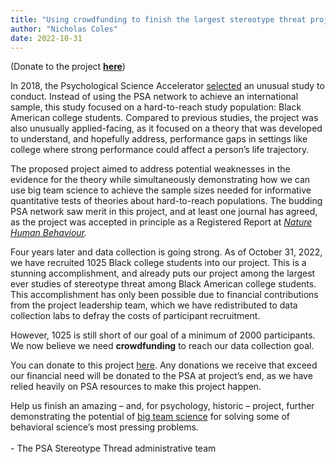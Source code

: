 ```yaml
---
title: "Using crowdfunding to finish the largest stereotype threat project with Black American participants ever"
author: "Nicholas Coles"
date: 2022-10-31
---
```


(Donate to the project
[**here**](https://opencollective.com/psysciacc/projects/psa-005/donate))

In 2018, the Psychological Science Accelerator
[selected](https://psysciacc.org/2018/10/19/a-large-scale-multi-site-examination-of-stereotype-threat-across-varying-operationalizations-a-newly-selected-accelerator-study/)
an unusual study to conduct. Instead of using the PSA network to achieve
an international sample, this study focused on a hard-to-reach study
population: Black American college students. Compared to previous
studies, the project was also unusually applied-facing, as it focused on
a theory that was developed to understand, and hopefully address,
performance gaps in settings like college where strong performance could
affect a person's life trajectory.

The proposed project aimed to address potential weaknesses in the
evidence for the theory while simultaneously demonstrating how we can
use big team science to achieve the sample sizes needed for informative
quantitative tests of theories about hard-to-reach populations. The
budding PSA network saw merit in this project, and at least one journal
has agreed, as the project was accepted in principle as a Registered
Report at [*Nature Human
Behaviour*](https://springernature.figshare.com/articles/journal_contribution/Stereotype_Threat_in_Black_College_Students_Across_Many_Operationalizations_Registered_Report_Stage_1_Protocol_/13122617)*.*

Four years later and data collection is going strong. As of October 31,
2022, we have recruited 1025 Black college students into our project.
This is a stunning accomplishment, and already puts our project among
the largest ever studies of stereotype threat among Black American
college students. This accomplishment has only been possible due to
financial contributions from the project leadership team, which we have
redistributed to data collection labs to defray the costs of participant
recruitment.

However, 1025 is still short of our goal of a minimum of 2000
participants. We now believe we need **crowdfunding** to reach our data
collection goal.

You can donate to this project
[here](https://opencollective.com/psysciacc/projects/psa-005/donate).
Any donations we receive that exceed our financial need will be donated
to the PSA at project's end, as we have relied heavily on PSA resources
to make this project happen.

Help us finish an amazing -- and, for psychology, historic -- project,
further demonstrating the potential of [big team
science](https://psyarxiv.com/2mdxh/) for solving some of behavioral
science's most pressing problems.\
\
- The PSA Stereotype Thread administrative team

